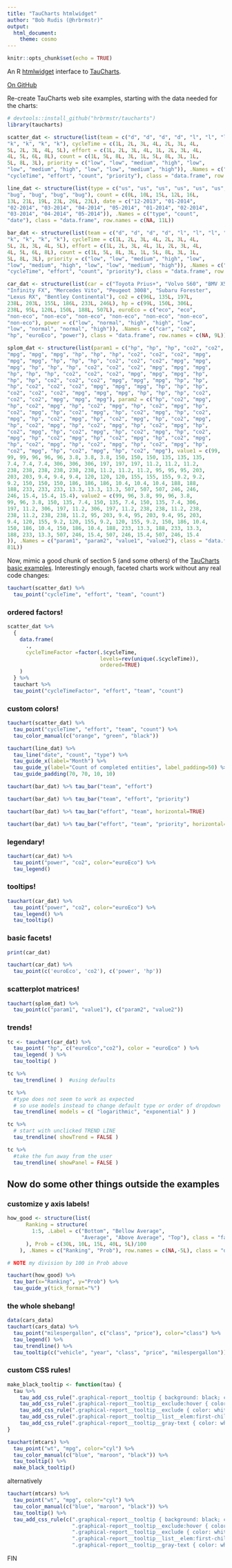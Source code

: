 ```yaml
---
title: "TauCharts htmlwidget"
author: "Bob Rudis (@hrbrmstr)"
output:
  html_document:
    theme: cosmo
---
```


```r
knitr::opts_chunk$set(echo = TRUE)
```

An R [htmlwidget](http://htmlwidgets.org/) interface to [TauCharts](http://www.taucharts.com/).

[On GitHub](http://github.com/hrbrmstr/taucharts)

Re-create TauCharts web site examples, starting with the data needed for the charts:

```r
# devtools::install_github("hrbrmstr/taucharts")
library(taucharts)

scatter_dat <- structure(list(team = c("d", "d", "d", "d", "l", "l", "l", "l", 
"k", "k", "k", "k"), cycleTime = c(1L, 2L, 3L, 4L, 2L, 3L, 4L, 
5L, 2L, 3L, 4L, 5L), effort = c(1L, 2L, 3L, 4L, 1L, 2L, 3L, 4L, 
4L, 5L, 6L, 8L), count = c(1L, 5L, 8L, 3L, 1L, 5L, 8L, 3L, 1L, 
5L, 8L, 3L), priority = c("low", "low", "medium", "high", "low", 
"low", "medium", "high", "low", "low", "medium", "high")), .Names = c("team", 
"cycleTime", "effort", "count", "priority"), class = "data.frame", row.names = c(NA, 12L))

line_dat <- structure(list(type = c("us", "us", "us", "us", "us", "us", "bug", 
"bug", "bug", "bug", "bug"), count = c(0L, 10L, 15L, 12L, 16L, 
13L, 21L, 19L, 23L, 26L, 23L), date = c("12-2013", "01-2014", 
"02-2014", "03-2014", "04-2014", "05-2014", "01-2014", "02-2014", 
"03-2014", "04-2014", "05-2014")), .Names = c("type", "count", 
"date"), class = "data.frame", row.names = c(NA, 11L))

bar_dat <- structure(list(team = c("d", "d", "d", "d", "l", "l", "l", "l", 
"k", "k", "k", "k"), cycleTime = c(1L, 2L, 3L, 4L, 2L, 3L, 4L, 
5L, 2L, 3L, 4L, 5L), effort = c(1L, 2L, 3L, 4L, 1L, 2L, 3L, 4L, 
4L, 5L, 6L, 8L), count = c(1L, 5L, 8L, 3L, 1L, 5L, 8L, 3L, 1L, 
5L, 8L, 3L), priority = c("low", "low", "medium", "high", "low", 
"low", "medium", "high", "low", "low", "medium", "high")), .Names = c("team", 
"cycleTime", "effort", "count", "priority"), class = "data.frame", row.names = c(NA, 12L))

car_dat <- structure(list(car = c("Toyota Prius+", "Volvo S60", "BMV X5", 
"Infinity FX", "Mercedes Vito", "Peugeot 3008", "Subaru Forester", 
"Lexus RX", "Bentley Continental"), co2 = c(96L, 135L, 197L, 
238L, 203L, 155L, 186L, 233L, 246L), hp = c(99L, 150L, 306L, 
238L, 95L, 120L, 150L, 188L, 507L), euroEco = c("eco", "eco", 
"non-eco", "non-eco", "non-eco", "non-eco", "non-eco", "non-eco", 
"non-eco"), power = c("low", "normal", "high", "high", "low", 
"low", "normal", "normal", "high")), .Names = c("car", "co2", 
"hp", "euroEco", "power"), class = "data.frame", row.names = c(NA, 9L))

splom_dat <- structure(list(param1 = c("hp", "hp", "hp", "co2", "co2", "co2", 
"mpg", "mpg", "mpg", "hp", "hp", "hp", "co2", "co2", "co2", "mpg", 
"mpg", "mpg", "hp", "hp", "hp", "co2", "co2", "co2", "mpg", "mpg", 
"mpg", "hp", "hp", "hp", "co2", "co2", "co2", "mpg", "mpg", "mpg", 
"hp", "hp", "hp", "co2", "co2", "co2", "mpg", "mpg", "mpg", "hp", 
"hp", "hp", "co2", "co2", "co2", "mpg", "mpg", "mpg", "hp", "hp", 
"hp", "co2", "co2", "co2", "mpg", "mpg", "mpg", "hp", "hp", "hp", 
"co2", "co2", "co2", "mpg", "mpg", "mpg", "hp", "hp", "hp", "co2", 
"co2", "co2", "mpg", "mpg", "mpg"), param2 = c("hp", "co2", "mpg", 
"hp", "co2", "mpg", "hp", "co2", "mpg", "hp", "co2", "mpg", "hp", 
"co2", "mpg", "hp", "co2", "mpg", "hp", "co2", "mpg", "hp", "co2", 
"mpg", "hp", "co2", "mpg", "hp", "co2", "mpg", "hp", "co2", "mpg", 
"hp", "co2", "mpg", "hp", "co2", "mpg", "hp", "co2", "mpg", "hp", 
"co2", "mpg", "hp", "co2", "mpg", "hp", "co2", "mpg", "hp", "co2", 
"mpg", "hp", "co2", "mpg", "hp", "co2", "mpg", "hp", "co2", "mpg", 
"hp", "co2", "mpg", "hp", "co2", "mpg", "hp", "co2", "mpg", "hp", 
"co2", "mpg", "hp", "co2", "mpg", "hp", "co2", "mpg"), value1 = c(99, 
99, 99, 96, 96, 96, 3.8, 3.8, 3.8, 150, 150, 150, 135, 135, 135, 
7.4, 7.4, 7.4, 306, 306, 306, 197, 197, 197, 11.2, 11.2, 11.2, 
238, 238, 238, 238, 238, 238, 11.2, 11.2, 11.2, 95, 95, 95, 203, 
203, 203, 9.4, 9.4, 9.4, 120, 120, 120, 155, 155, 155, 9.2, 9.2, 
9.2, 150, 150, 150, 186, 186, 186, 10.4, 10.4, 10.4, 188, 188, 
188, 233, 233, 233, 13.3, 13.3, 13.3, 507, 507, 507, 246, 246, 
246, 15.4, 15.4, 15.4), value2 = c(99, 96, 3.8, 99, 96, 3.8, 
99, 96, 3.8, 150, 135, 7.4, 150, 135, 7.4, 150, 135, 7.4, 306, 
197, 11.2, 306, 197, 11.2, 306, 197, 11.2, 238, 238, 11.2, 238, 
238, 11.2, 238, 238, 11.2, 95, 203, 9.4, 95, 203, 9.4, 95, 203, 
9.4, 120, 155, 9.2, 120, 155, 9.2, 120, 155, 9.2, 150, 186, 10.4, 
150, 186, 10.4, 150, 186, 10.4, 188, 233, 13.3, 188, 233, 13.3, 
188, 233, 13.3, 507, 246, 15.4, 507, 246, 15.4, 507, 246, 15.4
)), .Names = c("param1", "param2", "value1", "value2"), class = "data.frame", row.names = c(NA, 
81L))
```

Now, mimic a good chunk of section 5 (and some others) of the [TauCharts basic examples](http://api.taucharts.com/basic/index.html). Interestingly enough, faceted charts work without any real code changes:

```r
tauchart(scatter_dat) %>% 
  tau_point("cycleTime", "effort", "team", "count")
```

### ordered factors!

```r
scatter_dat %>%
  {
    data.frame(
      ., 
      cycleTimeFactor =factor(.$cycleTime,
                              levels=rev(unique(.$cycleTime)),
                              ordered=TRUE)
    )
  } %>%
  tauchart %>%
  tau_point("cycleTimeFactor", "effort", "team", "count")
```

### custom colors!

```r
tauchart(scatter_dat) %>% 
  tau_point("cycleTime", "effort", "team", "count") %>% 
  tau_color_manual(c("orange", "green", "black"))

tauchart(line_dat) %>% 
  tau_line("date", "count", "type") %>% 
  tau_guide_x(label="Month") %>% 
  tau_guide_y(label="Count of completed entities", label_padding=50) %>% 
  tau_guide_padding(70, 70, 10, 10)

tauchart(bar_dat) %>% tau_bar("team", "effort")

tauchart(bar_dat) %>% tau_bar("team", "effort", "priority")

tauchart(bar_dat) %>% tau_bar("effort", "team", horizontal=TRUE)

tauchart(bar_dat) %>% tau_bar("effort", "team", "priority", horizontal=TRUE)
```

### legendary!

```r
tauchart(car_dat) %>%
  tau_point("power", "co2", color="euroEco") %>%
  tau_legend()
```

### tooltips!

```r
tauchart(car_dat) %>%
  tau_point("power", "co2", color="euroEco") %>%
  tau_legend() %>%
  tau_tooltip()
```

### basic facets!

```r
print(car_dat)

tauchart(car_dat) %>% 
  tau_point(c('euroEco', 'co2'), c('power', 'hp'))
```

### scatterplot matrices!

```r
tauchart(splom_dat) %>% 
  tau_point(c("param1", "value1"), c("param2", "value2"))
```

### trends!

```r
tc <- tauchart(car_dat) %>%
  tau_point( "hp", c("euroEco","co2"), color = "euroEco" ) %>%
  tau_legend( ) %>%
  tau_tooltip( )

tc %>%
  tau_trendline( )  #using defaults

tc %>%
  #type does not seem to work as expected
  # so use models instead to change default type or order of dropdown
  tau_trendline( models = c( "logarithmic", "exponential" ) )

tc %>%
  # start with unclicked TREND LINE
  tau_trendline( showTrend = FALSE )

tc %>%
  #take the fun away from the user
  tau_trendline( showPanel = FALSE )
```

## Now do some other things outside the examples

### customize y axis labels!

```r
how_good <- structure(list(
      Ranking = structure(
        1:5, .Label = c("Bottom", "Bellow Average",
                        "Average", "Above Average", "Top"), class = "factor"
      ), Prob = c(30L, 10L, 15L, 40L, 5L)/100
    ), .Names = c("Ranking", "Prob"), row.names = c(NA,-5L), class = "data.frame")

# NOTE my division by 100 in Prob above

tauchart(how_good) %>% 
  tau_bar(x="Ranking", y="Prob") %>% 
  tau_guide_y(tick_format="%")
```

### the whole shebang!

```r
data(cars_data)
tauchart(cars_data) %>% 
  tau_point("milespergallon", c("class", "price"), color="class") %>% 
  tau_legend() %>% 
  tau_trendline() %>% 
  tau_tooltip(c("vehicle", "year", "class", "price", "milespergallon"))
```

### custom CSS rules!

```r
make_black_tooltip <- function(tau) {
  tau %>%
    tau_add_css_rule(".graphical-report__tooltip { background: black; color: white; }") %>% 
    tau_add_css_rule(".graphical-report__tooltip__exclude:hover { color: #65717f; background: linear-gradient(to right, rgba(255, 255, 255, 0) 100%, rgba(235, 238, 241, 0.9) 0%); }") %>%
    tau_add_css_rule(".graphical-report__tooltip__exclude { color: white; }") %>%
    tau_add_css_rule(".graphical-report__tooltip__list__elem:first-child { color: white; font-weight: bold; }") %>% 
    tau_add_css_rule(".graphical-report__tooltip__gray-text { color: white; font-weight: bold; }")
}

tauchart(mtcars) %>%
  tau_point("wt", "mpg", color="cyl") %>%
  tau_color_manual(c("blue", "maroon", "black")) %>%
  tau_tooltip() %>%
  make_black_tooltip()
```

alternatively

```r
tauchart(mtcars) %>%
  tau_point("wt", "mpg", color="cyl") %>%
  tau_color_manual(c("blue", "maroon", "black")) %>%
  tau_tooltip() %>%
  tau_add_css_rule(c(".graphical-report__tooltip { background: black; color: white; }", 
                     ".graphical-report__tooltip__exclude:hover { color: #65717f; background: linear-gradient(to right, rgba(255, 255, 255, 0) 100%, rgba(235, 238, 241, 0.9) 0%); }",
                     ".graphical-report__tooltip__exclude { color: white; }",
                     ".graphical-report__tooltip__list__elem:first-child { color: white; font-weight: bold; }",
                     ".graphical-report__tooltip__gray-text { color: white; font-weight: bold; }"))
```

FIN
